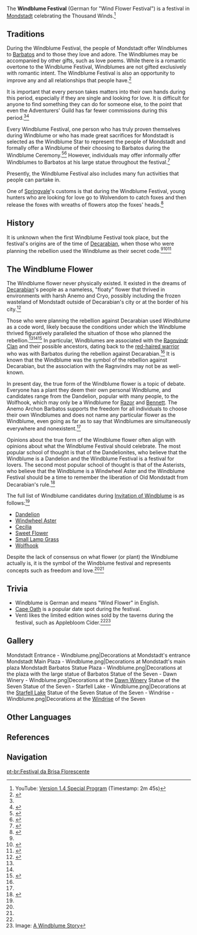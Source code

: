 {{About|the festival|the [[Version/1.4|Version 1.4]] [[Events|event]]|Invitation of Windblume}}
{{Terminology Infobox
|image        = Mondstadt Entrance - Windblume.png
|type         = Mondstadt Culture
|type2        = Festivals
}}
The '''Windblume Festival''' (German for "Wind Flower Festival") is a festival in [[Mondstadt]] celebrating the Thousand Winds.<ref>YouTube: [https://youtu.be/iPt7z1rRptI?t=165 Version 1.4 Special Program] (Timestamp: 2m 45s)</ref>

==Traditions==
During the Windblume Festival, the people of Mondstadt offer Windblumes to [[Barbatos]] and to those they love and adore. The Windblumes may be accompanied by other gifts, such as love poems. While there is a romantic overtone to the Windblume Festival, Windblumes are not gifted exclusively with romantic intent. The Windblume Festival is also an opportunity to improve any and all relationships that people have.<ref name="windblume quest 1">{{Ref/Quest|Ode to Flower and Cloud}}</ref>

It is important that every person takes matters into their own hands during this period, especially if they are single and looking for love. It is difficult for anyone to find something they can do for someone else, to the point that even the Adventurers' Guild has far fewer commissions during this period.<ref name="windblume quest 1" /><ref name="windblume quest 2">{{Ref/Quest|Missive of Cloud and Fog}}</ref>

Every Windblume Festival, one person who has truly proven themselves during Windblume or who has made great sacrifices for Mondstadt is selected as the Windblume Star to represent the people of Mondstadt and formally offer a Windblume of their choosing to Barbatos during the Windblume Ceremony.<ref>{{Ref/NPC|Donna|c=during Invitation of Windblume}}</ref><ref name="windblume quest 3">{{Ref/Quest|Realm of Fog and Wind}}</ref> However, individuals may offer informally offer Windblumes to Barbatos at his large statue throughout the festival.<ref>{{Ref/Quest|Those Hard-to-Reach Places}}</ref>

Presently, the Windblume Festival also includes many fun activities that people can partake in.

One of [[Springvale]]'s customs is that during the Windblume Festival, young hunters who are looking for love go to Wolvendom to catch foxes and then release the foxes with wreaths of flowers atop the foxes' heads.<ref name="allan">{{Ref/NPC|Allan|c=during Invitation of Windblume}}</ref>

==History==
It is unknown when the first Windblume Festival took place, but the festival's origins are of the time of [[Decarabian]], when those who were planning the rebellion used the Windblume as their secret code.<ref name="windblume ode" /><ref name="cyrus">{{Ref/NPC|Cyrus|c=during Invitation of Windblume}}</ref><ref name="dr edith">{{Ref/NPC|Dr. Edith|c=during Invitation of Windblume}}</ref>

==The Windblume Flower==
The Windblume flower never physically existed. It existed in the dreams of [[Decarabian]]'s people as a nameless, "floaty" flower that thrived in environments with harsh Anemo and Cryo, possibly including the frozen wasteland of Mondstadt outside of Decarabian's city or at the border of his city.<ref name="windblume ode">{{Ref/Weapon|Windblume Ode}}</ref>

Those who were planning the rebellion against Decarabian used ''Windblume'' as a code word, likely because the conditions under which the Windblume thrived figuratively paralleled the situation of those who planned the rebellion.<ref name="cyrus" /><ref name="dr edith" /><ref name="windblume quest 4">{{Ref/Quest|Dream of Wind and Flowers}}</ref> In particular, Windblumes are associated with the [[Ragnvindr Clan]] and their possible ancestors, dating back to the [[Red-Haired Warrior|red-haired warrior]] who was with Barbatos during the rebellion against Decarabian.<ref name="windblume ode" /> It is known that the Windblume was the symbol of the rebellion against Decarabian, but the association with the Ragnvindrs may not be as well-known.

In present day, the true form of the Windblume flower is a topic of debate. Everyone has a plant they deem their own personal Windblume, and candidates range from the Dandelion, popular with many people, to the Wolfhook, which may only be a Windblume for [[Razor]] and [[Bennett]]. The Anemo Archon Barbatos supports the freedom for all individuals to choose their own Windblumes and does not name any particular flower as the Windblume, even going as far as to say that Windblumes are simultaneously everywhere and nonexistent.<ref name="windblume quest 4" />

Opinions about the true form of the Windblume flower often align with opinions about what the Windblume Festival should celebrate. The most popular school of thought is that of the Dandelionites, who believe that the Windblume is a Dandelion and the Windblume Festival is a festival for lovers. The second most popular school of thought is that of the Asterists, who believe that the Windblume is a Windwheel Aster and the Windblume Festival should be a time to remember the liberation of Old Mondstadt from Decarabian's rule.<ref name="lawrence">{{Ref/NPC|Lawrence|c=during Invitation of Windblume}}</ref>

The full list of Windblume candidates during [[Invitation of Windblume]] is as follows:<ref name="windblume quest 4" />
* [[Dandelion Seed|Dandelion]]
* [[Windwheel Aster]]
* [[Cecilia]]
* [[Sweet Flower]]
* [[Small Lamp Grass]]
* [[Wolfhook]]

Despite the lack of consensus on what flower (or plant) the Windblume actually is, it is the symbol of the Windblume festival and represents concepts such as freedom and love.<ref name="windblume quest 1" /><ref name="windblume ode" />

==Trivia==
* Windblume is German and means "Wind Flower" in English.
* [[Cape Oath]] is a popular date spot during the festival.
* Venti likes the limited edition wines sold by the taverns during the festival, such as Applebloom Cider.<ref name="windblume quest 1" /><ref>Image: [[:File:Comic A Windblume Story.jpg|A Windblume Story]]</ref>

==Gallery==
<gallery hideaddbutton="true" captionalign="center">
Mondstadt Entrance - Windblume.png|Decorations at Mondstadt's entrance
Mondstadt Main Plaza - Windblume.png|Decorations at Mondstadt's main plaza
Mondstadt Barbatos Statue Plaza - Windblume.png|Decorations at the plaza with the large statue of Barbatos
Statue of the Seven - Dawn Winery - Windblume.png|Decorations at the [[Dawn Winery]] Statue of the Seven
Statue of the Seven - Starfell Lake - Windblume.png|Decorations at the [[Starfell Lake]] Statue of the Seven
Statue of the Seven - Windrise - Windblume.png|Decorations at the [[Windrise]] of the Seven
</gallery>

==Other Languages==
{{Other Languages
|en       = Windblume Festival
|zhs      = 风花节
|zhs_rm   = Fēnghuā-jié
|zht      = 風花節
|zht_rm   = Fēnghuā-jié
|zh_tl    = Wind Flower Festival
|ja       = {{Rubi|風花|ウィンドブルーム|祭|さい}}
|ja_rm    = Windoburuumu Sai
|ja_tl    = Windblume (Wind Flower) Festival
|ko       = 윈드블룸 {{tt|축제|祝祭}}
|ko_rm    = Windeubeullum Chukje
|ko_tl    = Windblume Festival
|es       = Festival de las Flores de Viento
|es_tl    = Festival of the Flowers of Wind
|fr       = Fête des alizées
|fr_tl    = Festival of the {{w|Trade winds|Trade Wind}} [Flowers]
|fr_note = Here, the word ''alizée'' (feminine) is a coined word that comes from the word ''alizé'' (masculine) meaning "trade winds." In the context of the game, the word ''alizée'' (the feminine form) refers to a flower, so it can be translated to "trade wind flower" or "east wind flower."
|ru       = Праздник ветряных цветов
|ru_tl    = Wind Flowers Festival
|th       = เทศกาล Windblume
|th_rm    = Thetsakan Windblume
|th_tl    = Windblume Festival
|vi       = {{tt|Lễ Hội|禮會}} {{tt|Hoa|花}} Gió
|vi_tl    = Wind Flower Festival
|de       = Windblumenfest
|de_tl    = Wind Flower Festival
|id       = Festival Windblume
|id_tl    = Windblume Festival
|pt       = Festival da Brisa Florescente
|pt_tl    = Festival of the Flowering Breeze
}}

==References==
{{Reflist|2}}

==Navigation==
{{Lore Navbox}}

[[pt-br:Festival da Brisa Florescente]]